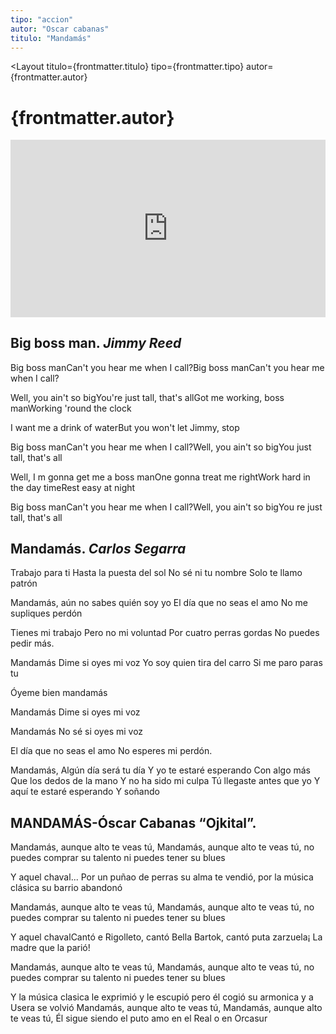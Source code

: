 ```yaml
---
tipo: "accion"
autor: "Oscar cabanas"
titulo: "Mandamás"
---
```



<Layout
  titulo={frontmatter.titulo}
  tipo={frontmatter.tipo}
  autor={frontmatter.autor}
>

<Prose>
  <h1>{frontmatter.autor}</h1>
</Prose>

<div class="w-full">
  <div style="position:relative;padding-top:56.25%;">
    <iframe
      src="https://iframe.mediadelivery.net/embed/201842/076c5a77-c9e9-4ad8-ada0-be46e9ff8814?autoplay=false&loop=false&muted=false&preload=true&responsive=true"
      loading="lazy"
      style="border:0;position:absolute;top:0;height:100%;width:100%;"
      allow="accelerometer;gyroscope;autoplay;encrypted-media;picture-in-picture;"
      allowfullscreen="true"
    ></iframe>
  </div>
</div>

<Prose> 
  <ImageComponent
    mobileImgUrl={imageElvisMobile}
    desktopImgUrl={imageElvisDesktop}
    alt="Portada disco Elvis. Big Boss Man"
  />

## Big boss man. _Jimmy Reed_

Big boss manCan't you hear me when I call?Big boss manCan't you hear me when I call?

Well, you ain't so bigYou're just tall, that's allGot me working, boss manWorking 'round the clock

I want me a drink of waterBut you won't let Jimmy, stop

Big boss manCan't you hear me when I call?Well, you ain't so bigYou just tall, that's all

Well, I m gonna get me a boss manOne gonna treat me rightWork hard in the day timeRest easy at night

Big boss manCan't you hear me when I call?Well, you ain't so bigYou re just tall, that's all

## Mandamás. _Carlos Segarra_

Trabajo para ti
Hasta la puesta del sol
No sé ni tu nombre
Solo te llamo patrón

Mandamás,
aún no sabes quién soy yo
El día que no seas el amo
No me supliques perdón

Tienes mi trabajo
Pero no mi voluntad
Por cuatro perras gordas
No puedes pedir más.

Mandamás
Dime si oyes mi voz
Yo soy quien tira del carro
Si me paro paras tu

Óyeme bien mandamás

Mandamás
Dime si oyes mi voz

Mandamás
No sé si oyes mi voz

El día que no seas el amo
No esperes mi perdón.

Mandamás,
Algún día será tu día
Y yo te estaré esperando
Con algo más
Que los dedos de la mano
Y no ha sido mi culpa
Tú llegaste antes que yo
Y aquí te estaré esperando
Y soñando

## MANDAMÁS-Óscar Cabanas “Ojkital”.

Mandamás, aunque alto te veas tú,
Mandamás, aunque alto te veas tú,
no puedes comprar su talento
ni puedes tener su blues

Y aquel chaval...
Por un puñao de perras
su alma te vendió,
por la música clásica
su barrio abandonó

Mandamás, aunque alto te veas tú,
Mandamás, aunque alto te veas tú,
no puedes comprar su talento
ni puedes tener su blues

Y aquel chavalCantó e Rigolleto,
cantó Bella Bartok,
cantó puta zarzuela¡
La madre que la parió!

Mandamás, aunque alto te veas tú,
Mandamás, aunque alto te veas tú,
no puedes comprar su talento
ni puedes tener su blues

Y la música clasica
le exprimió y le escupió
pero él cogió su armonica
y a Usera se volvió
Mandamás, aunque alto te veas tú,
Mandamás, aunque alto te veas tú,
Él sigue siendo el puto amo
en el Real o en Orcasur

  </Prose>
</Layout>
